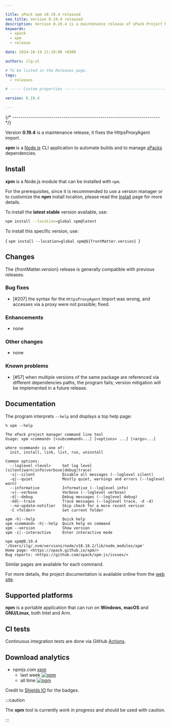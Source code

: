 ```yaml
---

title: xPack xpm v0.19.4 released
seo_title: Version 0.19.4 released
description: Version 0.19.4 is a maintenance release of xPack Project Manager.
keywords:
  - xpack
  - xpm
  - release

date: 2024-10-19 21:10:00 +0300

authors: ilg-ul

# To be listed in the Releases page.
tags:
  - releases

# ----- Custom properties -----------------------------------------------------

version: 0.19.4

---
```



{/* ------------------------------------------------------------------------ */}

Version **0.19.4** is a maintenance release, it fixes the HttpsProxyAgent import.

<!-- truncate -->

<PageMetadata title={frontMatter.seo_title} />

**xpm** is a
[Node.js](https://nodejs.org/en/) CLI
application to automate builds and to manage
[xPacks](https://xpack.github.io/intro/#but-what-are-xpacks) dependencies.

## Install

**xpm** is a Node.js module that can be installed with `npm`.

For the prerequisites, since it is recommended
to use a version manager or to customize the **npm** install location,
please read the
[Install](https://xpack.github.io/xpm/install/) page for more details.

To install the **latest stable** version available, use:

```sh
npm install --location=global xpm@latest
```

To install this specific version, use:

<CodeBlock language="sh"> {
`xpm install --location=global xpm@${frontMatter.version}
`} </CodeBlock>

## Changes

The {frontMatter.version} release
is generally compatible with previous releases.

### Bug fixes

- [#207] the syntax for the `HttpsProxyAgent` import was wrong, and accesses
via a proxy were not possible; fixed.

### Enhancements

- none

### Other changes

- none

### Known problems

- [#57] when multiple versions of the same package are referenced
  via different dependencies paths, the program fails; version
  mitigation will be implemented in a future release.

## Documentation

The program interprets `--help` and displays a top help page:

```console
% xpm --help

The xPack project manager command line tool
Usage: xpm <command> [<subcommand>...] [<options> ...] [<args>...]

where <command> is one of:
  init, install, link, list, run, uninstall

Common options:
  --loglevel <level>     Set log level (silent|warn|info|verbose|debug|trace)
  -s|--silent            Disable all messages (--loglevel silent)
  -q|--quiet             Mostly quiet, warnings and errors (--loglevel warn)
  --informative          Informative (--loglevel info)
  -v|--verbose           Verbose (--loglevel verbose)
  -d|--debug             Debug messages (--loglevel debug)
  -dd|--trace            Trace messages (--loglevel trace, -d -d)
  --no-update-notifier   Skip check for a more recent version
  -C <folder>            Set current folder

xpm -h|--help            Quick help
xpm <command> -h|--help  Quick help on command
xpm --version            Show version
xpm -i|--interactive     Enter interactive mode

npm xpm@0.19.4 '/Users/ilg/.nvm/versions/node/v18.18.2/lib/node_modules/xpm'
Home page: <https://xpack.github.io/xpm/>
Bug reports: <https://github.com/xpack/xpm-js/issues/>
```

Similar pages are available for each command.

For more details, the project documentation is available online from the
[web site](https://xpack.github.io/xpm/).

## Supported platforms

**npm** is a portable application that can run on
**Windows**, **macOS** and **GNU/Linux**, both Intel and Arm.

## CI tests

Continuous integration tests are done via GitHub
[Actions](https://github.com/xpack/xpm-js/actions/).

## Download analytics

- npmjs.com [xpm](https://www.npmjs.com/package/xpm)
  - last week [![npm](https://img.shields.io/npm/dw/xpm.svg)](https://www.npmjs.com/package/xpm/)
  - all time [![npm](https://img.shields.io/npm/dt/xpm.svg)](https://www.npmjs.com/package/xpm/)

Credit to [Shields IO](https://shields.io) for the badges.

:::caution

The **xpm** tool is currently _work in progress_ and should be used with caution.

:::
